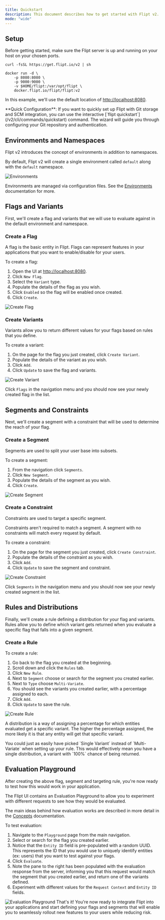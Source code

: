 ```yaml
---
title: Quickstart
description: This document describes how to get started with Flipt v2.
mode: "wide"
---
```


## Setup

Before getting started, make sure the Flipt server is up and running on your
host on your chosen ports.

<CodeGroup>

```console Binary
curl -fsSL https://get.flipt.io/v2 | sh
```

```console Docker
docker run -d \
    -p 8080:8080 \
    -p 9000:9000 \
    -v $HOME/flipt:/var/opt/flipt \
    docker.flipt.io/flipt/flipt:v2
```

</CodeGroup>

In this example, we'll use the default location of [http://localhost:8080](http://localhost:8080).

<Tip>
  **Quick Configuration**: If you want to quickly set up Flipt with Git storage
  and SCM integration, you can use the interactive [`flipt
  quickstart`](/v2/cli/commands/quickstart) command. The wizard will guide you
  through configuring your Git repository and authentication.
</Tip>

## Environments and Namespaces

Flipt v2 introduces the concept of environments in addition to namespaces.

By default, Flipt v2 will create a single environment called `default` along with the `default` namespace.

![Environments](/v2/images/quickstart/environments.png)

Environments are managed via configuration files. See the [Environments](/v2/concepts#environments) documentation for more.

## Flags and Variants

First, we'll create a flag and variants that we will use to evaluate against in the default environment and namespace.

### Create a Flag

A flag is the basic entity in Flipt. Flags can represent features in your
applications that you want to enable/disable for your users.

To create a flag:

1. Open the UI at [http://localhost:8080](http://localhost:8080).
2. Click `New Flag`.
3. Select the `Variant` type.
4. Populate the details of the flag as you wish.
5. Click `Enabled` so the flag will be enabled once created.
6. Click `Create`.

![Create Flag](/v2/images/quickstart/create_flag.png)

### Create Variants

Variants allow you to return different values for your flags based on rules that
you define.

To create a variant:

1. On the page for the flag you just created, click `Create Variant`.
2. Populate the details of the variant as you wish.
3. Click `Add`.
4. Click `Update` to save the flag and variants.

![Create Variant](/v2/images/quickstart/create_variant.png)

Click `Flags` in the navigation menu and you should now see your newly created
flag in the list.

## Segments and Constraints

Next, we'll create a segment with a constraint that will be used to determine the
reach of your flag.

### Create a Segment

Segments are used to split your user base into subsets.

To create a segment:

1. From the navigation click `Segments`.
2. Click `New Segment`.
3. Populate the details of the segment as you wish.
4. Click `Create`.

![Create Segment](/v2/images/quickstart/create_segment.png)

### Create a Constraint

Constraints are used to target a specific segment.

<Note>
  Constraints aren't required to match a segment. A segment with no constraints
  will match every request by default.
</Note>

To create a constraint:

1. On the page for the segment you just created, click `Create Constraint`.
2. Populate the details of the constraint as you wish.
3. Click `Add`.
4. Click `Update` to save the segment and constraint.

![Create Constraint](/v2/images/quickstart/create_constraint.png)

Click `Segments` in the navigation menu and you should now see your newly
created segment in the list.

## Rules and Distributions

Finally, we'll create a rule defining a distribution for your flag and variants.
Rules allow you to define which variant gets returned when you
evaluate a specific flag that falls into a given segment.

### Create a Rule

To create a rule:

1. Go back to the flag you created at the beginning.
2. Scroll down and click the `Rules` tab.
3. Click `New Rule`.
4. Next to `Segment` choose or search for the segment you created earlier.
5. Next to `Type` choose `Multi-Variate`.
6. You should see the variants you created earlier, with a percentage assigned to each.
7. Click `Add`.
8. Click `Update` to save the rule.

![Create Rule](/v2/images/quickstart/create_rule.png)

A distribution is a way of assigning a percentage for which entities evaluated
get a specific variant. The higher the percentage assigned, the more likely it
is that any entity will get that specific variant.

<Note>
  You could just as easily have picked `Single Variant` instead of
  `Multi-Variate` when setting up your rule. This would effectively mean you
  have a single distribution, a variant with `100%` chance of being returned.
</Note>

## Evaluation Playground

After creating the above flag, segment and targeting rule, you're now ready to
test how this would work in your application.

The Flipt UI contains an Evaluation Playground to allow you to experiment
with different requests to see how they would be evaluated.

The main ideas behind how evaluation works are described in more detail in the
[Concepts](/v2/concepts#evaluation) documentation.

To test evaluation:

1. Navigate to the `Playground` page from the main navigation.
2. Select or search for the flag you created earlier.
3. Notice that the `Entity ID` field is pre-populated with a random UUID. This represents
   the ID that you would use to uniquely identify entities (ex: users) that you
   want to test against your flags.
4. Click `Evaluate`.
5. Note the pane to the right has been populated with the evaluation
   response from the server, informing you that this request would match the
   segment that you created earlier, and return one of the variants defined.
6. Experiment with different values for the `Request Context` and `Entity ID` fields.

![Evaluation Playground](/v2/images/quickstart/evaluation_playground.png)
That's it! You're now ready to integrate Flipt into your applications and start
defining your flags and segments that will enable you to seamlessly rollout
new features to your users while reducing risk.

